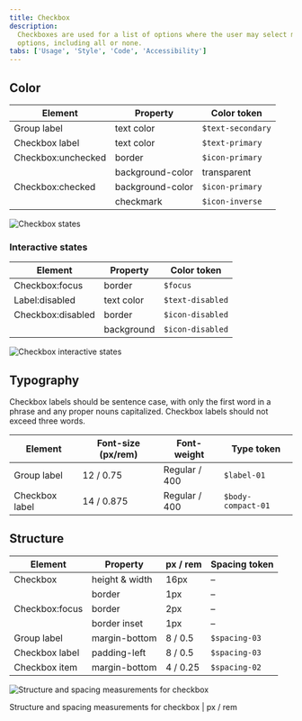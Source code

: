 ```yaml
---
title: Checkbox
description:
  Checkboxes are used for a list of options where the user may select multiple
  options, including all or none.
tabs: ['Usage', 'Style', 'Code', 'Accessibility']
---
```


## Color

| Element            | Property         | Color token       |
| ------------------ | ---------------- | ----------------- |
| Group label        | text color       | `$text-secondary` |
| Checkbox label     | text color       | `$text-primary`   |
| Checkbox:unchecked | border           | `$icon-primary`   |
|                    | background-color | transparent       |
| Checkbox:checked   | background-color | `$icon-primary`   |
|                    | checkmark        | `$icon-inverse`   |

<Row>
<Column colLg={8}>

![Checkbox states](images/checkbox-style-1.png)

</Column>
</Row>

### Interactive states

| Element           | Property   | Color token      |
| ----------------- | ---------- | ---------------- |
| Checkbox:focus    | border     | `$focus`         |
| Label:disabled    | text color | `$text-disabled` |
| Checkbox:disabled | border     | `$icon-disabled` |
|                   | background | `$icon-disabled` |

<Row>
<Column colLg={8}>

![Checkbox interactive states](images/checkbox-style-2.png)

</Column>
</Row>

## Typography

Checkbox labels should be sentence case, with only the first word in a phrase
and any proper nouns capitalized. Checkbox labels should not exceed three words.

| Element        | Font-size (px/rem) | Font-weight   | Type token         |
| -------------- | ------------------ | ------------- | ------------------ |
| Group label    | 12 / 0.75          | Regular / 400 | `$label-01`        |
| Checkbox label | 14 / 0.875         | Regular / 400 | `$body-compact-01` |

## Structure

| Element        | Property       | px / rem | Spacing token |
| -------------- | -------------- | -------- | ------------- |
| Checkbox       | height & width | 16px     | –             |
|                | border         | 1px      | –             |
| Checkbox:focus | border         | 2px      | –             |
|                | border inset   | 1px      | –             |
| Group label    | margin-bottom  | 8 / 0.5  | `$spacing-03` |
| Checkbox label | padding-left   | 8 / 0.5  | `$spacing-03` |
| Checkbox item  | margin-bottom  | 4 / 0.25 | `$spacing-02` |

<div className="image--fixed">

![Structure and spacing measurements for checkbox](images/checkbox-style-3.png)

</div>

<Caption>Structure and spacing measurements for checkbox | px / rem</Caption>
